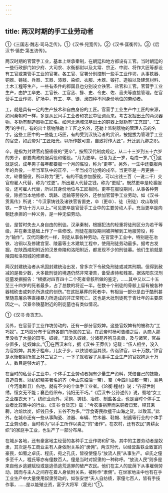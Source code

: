 ```yaml
---
---
---
```

title: 两汉时期的手工业劳动者
---



①《三国志·魏志·司马芝传》。①《汉书·兒宽传》。②《汉书·匡衡传》。③《后汉书·循吏·第五访传》。

两汉时期的官营手工业，基本上继承秦制，在朝廷和地方都设有工官。当时朝廷的一些行政部门如少府、大司农、水衡都尉以及太常、宗正、中尉、将作大匠等都设有工官或兼管手工业的官署。各工官、官署分别控制一些手工业作坊，从事铁器、铜器、铸钱、兵器、玉器、漆器、染织、衣服、木器、锻打、造船以及建筑材料、土木工程等生产。一些有条件的郡国县也分别设立铁官、盐官和工官。官营手工业生产，由护工卒史、工官长、工官丞、掾、史、令史、佐、啬夫等直接管理。在官营手工业作坊、矿场中，有工、卒、徒、隶四种不同身份地位的劳动者。

工，就是具有一定的生产技术和自由身份的工匠。官营手工业生产中工匠的来源，如同秦朝时一样，多是从民间手工业者和农民中征调而来。考古发掘出土的两汉器物，多勒有制造器物工匠名。如河北满城汉墓出土的铜器上就勒有“工充国”、“工丙”的字样。有的出土器物除勒上工匠之名外，还勒上监制器物的管理人员的名字。这些工匠中的一些能工巧匠，有的受到汉统治者的赏识，被提拔为管理手工业的官吏，如武帝对“工匠阳光，以所作数可意，自致将作大匠”，升迁到九卿之职。

卒，是指为封建官府服徭役的“更卒”。按照汉代制度规定，从二十三岁到五十六岁的男子，都要向政府服兵役和徭役。“月为更卒，已复为正一岁，屯戍一岁。”①这就是说，成年男子每年都要服一个月的徭役，称为“更卒”。另外，一生中还要服两年的兵役，一年当军队中的正卒，一年当戍守边境的戍卒。当更卒是一月更换一次，轮番服役，所以称为“更”。有的不能参加服役，可以出钱三百（一说二千）交官府雇人代替，称为“过更”。所出雇人代替之钱，称为“更赋”。既然更卒是轮番服役，还可雇人代替，所以其身份地位与工匠相同。更卒在服役期间，从事各种劳役，除担当本地修桥、筑路、运输等劳役外，还参加官营手工业劳动，如《汉书·贡禹传》所说：“今汉家铸钱及诸铁官皆置吏，卒（更卒）、徒（刑徒）攻山取铜铁，一岁功十万人以上。”可见更卒是官营手工业中的主要劳动人手。充当更卒是向朝廷承担的一种义务，是一种无偿劳动。

徒，是暂时失去人身自由的刑徒。汉承秦制，根据犯法的轻重将徒刑区分为若干等级，并在秦法基础上作了一些修改。刑徒在服役期间被押解到工地服劳役，称为“输作”。汉代同秦代一样，刑徒从事各种劳动。在官营手工业中，特别是在冶铁、冶铜以及修建宫室、陵墓等土木建筑工程中，使用刑徒劳动最多。据考古发掘，在陕西咸阳附近的汉景帝陵和洛阳附近，都发现不少的刑徒墓。他们生前就是陵园和洛阳城的修建者。

两汉封建统治者从巩固封建统治出发，曾多次下令赦免刑徒或减其刑期。但得到赦减的是极少数，大多数刑徒的境遇仍然非常凄苦，备受虐待和残害。据洛阳东汉刑徒墓发掘报告：“根据对四百四十二个死者骨骸所做的鉴定，……其中又以二十五至三十四岁的死者最多，占了总数的将近一半。在数十个刑徒的骨骸上留有被各种器械砍击或刺杀所造成的创伤。”在这批墓葬的死者中，有相当一部分是由于酷刑甚至随意屠杀等直接暴力所造成的非正常死亡。这也是大批刑徒死于青壮年的主要原因之一。汉景帝陵墓附近的刑徒墓也有类似情况。

①《汉书·食货志》。

另外，在官营手工业作坊劳动的，还有一部分官奴婢。这些官奴婢有的被称为“工巧奴”。工巧奴分布于官府各部门所属的工官。在武帝时杨可告缗之后，从商人那里没收了大量的田宅、奴婢，“其没入奴婢，分诸苑养狗马禽兽，及与诸官，官益杂置多，徒奴婢众。”①在西汉末年，据《汉书·王莽传》记载：“伍人相坐，没入为官奴婢。其男子槛车，儿女子步，以铁锁琅当其颈，传诣钟官，以十万数。”钟官是水衡都尉所属上林三官之一，一下子就收容了从事手工业生产的官奴婢达十万人，数目是够大的了。

在当时的私营手工业中，个体手工业劳动者拥有少量生产资料，凭借自己的技能，自造自售。以纺织精美著名的齐（今山东临淄一带）、蜀（今四川成都一带）、襄邑（今河南睢县）各地，就有不少的个体手工业者。《论衡·程材》说：“齐部世刺绣，恒女无不能；襄邑俗织布，钝妇无不巧。”《后汉书·公孙述传》说，蜀地“女工之业覆衣天下”。纺织业而外，采铜、铸钱、冶炼、制盐各业，也是当时个体手工业者比较集中的行业。《汉书·食货志》载：“今农事捐弃而采铜者日繁，释其耒耨，冶熔炊炭，奸钱日多，五谷不为多。”“浮食寄民欲擅干山海之货，以致富。”此外，在城市还有一些从事陶瓷、漆器、车辆、竹木器、鞋帽、制酱等行业的个体手工业劳动者，当时称为“以手工所作以卖之”的“诸作”。在农村，还有农民“男耕女织”的家庭手工业，也生产了一部分布帛。

在城乡各地，还有豪富地主经营的各种手工业作坊和矿场，其中的主要劳动者是奴隶，其次是与工商业主有人身依附关系的“隶佣”。两汉时代，以经营盐铁业致富的豪民，如蜀之卓氏、程氏，宛之孔氏，皆役使僮与“放流人民”从事生产。卓氏之僮多至千人，程氏等亦有僮数百人。僮是当时对奴隶的一种称呼。“放流人民”则多是来自他乡逃避赋役或是逃债逃荒逃罪的破产农民。他们在主人的庇荫下从事雇佣劳动，因而与主人之间存在着人身依附关系，被称作“隶佣”。在世家地主中也有在手工业生产中大量使用奴隶劳动的，如张安世“夫人自纺绩，家僮七百人，皆有手技作事，……是以能殖业资，富于大将军（霍光）”①。